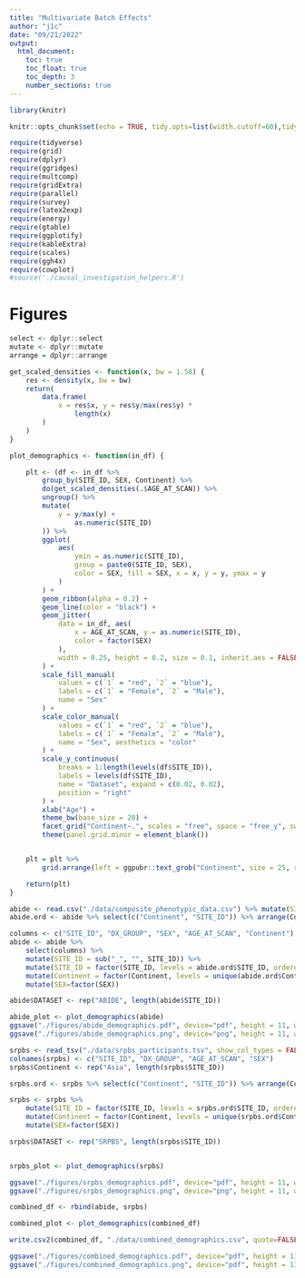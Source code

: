 ```yaml
---
title: "Multivariate Batch Effects"
author: "j1c"
date: "09/21/2022"
output:
  html_document:
    toc: true
    toc_float: true
    toc_depth: 3
    number_sections: true
---
```


```r
library(knitr)

knitr::opts_chunk$set(echo = TRUE, tidy.opts=list(width.cutoff=60),tidy=TRUE)
```

```r
require(tidyverse)
require(grid)
require(dplyr)
require(ggridges)
require(multcomp)
require(gridExtra)
require(parallel)
require(survey)
require(latex2exp)
require(energy)
require(gtable)
require(ggplotify)
require(kableExtra)
require(scales)
require(ggh4x)
require(cowplot)
#source('./causal_investigation_helpers.R')
```

# Figures


```r
select <- dplyr::select
mutate <- dplyr::mutate
arrange = dplyr::arrange

get_scaled_densities <- function(x, bw = 1.58) {
    res <- density(x, bw = bw)
    return(
        data.frame(
            x = res$x, y = res$y/max(res$y) *
                length(x)
        )
    )
}

plot_demographics <- function(in_df) {

    plt <- (df <- in_df %>%
        group_by(SITE_ID, SEX, Continent) %>%
        do(get_scaled_densities(.$AGE_AT_SCAN)) %>%
        ungroup() %>%
        mutate(
            y = y/max(y) +
                as.numeric(SITE_ID)
        )) %>%
        ggplot(
            aes(
                ymin = as.numeric(SITE_ID),
                group = paste0(SITE_ID, SEX),
                color = SEX, fill = SEX, x = x, y = y, ymax = y
            )
        ) +
        geom_ribbon(alpha = 0.2) +
        geom_line(color = "black") +
        geom_jitter(
            data = in_df, aes(
                x = AGE_AT_SCAN, y = as.numeric(SITE_ID),
                color = factor(SEX)
            ),
            width = 0.25, height = 0.2, size = 0.1, inherit.aes = FALSE
        ) +
        scale_fill_manual(
            values = c(`1` = "red", `2` = "blue"),
            labels = c(`1` = "Female", `2` = "Male"),
            name = "Sex"
        ) +
        scale_color_manual(
            values = c(`1` = "red", `2` = "blue"),
            labels = c(`1` = "Female", `2` = "Male"),
            name = "Sex", aesthetics = "color"
        ) +
        scale_y_continuous(
            breaks = 1:length(levels(df$SITE_ID)),
            labels = levels(df$SITE_ID),
            name = "Dataset", expand = c(0.02, 0.02),
            position = "right"
        ) +
        xlab("Age") +
        theme_bw(base_size = 20) +
        facet_grid("Continent~.", scales = "free", space = "free_y", switch = "y") +
        theme(panel.grid.minor = element_blank())


    plt = plt %>%
        grid.arrange(left = ggpubr::text_grob("Continent", size = 25, rot = 90))

    return(plt)
}
```

```r
abide <- read.csv("./data/composite_phenotypic_data.csv") %>% mutate(SITE_ID = gsub("_", "", SITE_ID))
abide.ord <- abide %>% select(c("Continent", "SITE_ID")) %>% arrange(Continent, SITE_ID) %>% distinct()

columns <- c("SITE_ID", "DX_GROUP", "SEX", "AGE_AT_SCAN", "Continent")
abide <- abide %>%
    select(columns) %>%
    mutate(SITE_ID = sub("_", "", SITE_ID)) %>%
    mutate(SITE_ID = factor(SITE_ID, levels = abide.ord$SITE_ID, ordered = TRUE)) %>%
    mutate(Continent = factor(Continent, levels = unique(abide.ord$Continent))) %>%
    mutate(SEX=factor(SEX))

abide$DATASET <- rep("ABIDE", length(abide$SITE_ID))

abide_plot <- plot_demographics(abide)
ggsave("./figures/abide_demographics.pdf", device="pdf", height = 11, width=8.5, unit="in", limitsize = FALSE)
ggsave("./figures/abide_demographics.png", device="png", height = 11, width=8.5, unit="in", limitsize = FALSE)
```


```r
srpbs <- read_tsv("./data/srpbs_participants.tsv", show_col_types = FALSE) %>% select(c( "site", "diag", "age", "sex"))
colnames(srpbs) <- c("SITE_ID", "DX_GROUP", "AGE_AT_SCAN", "SEX")
srpbs$Continent <- rep("Asia", length(srpbs$SITE_ID))

srpbs.ord <- srpbs %>% select(c("Continent", "SITE_ID")) %>% arrange(Continent, SITE_ID) %>% distinct()

srpbs <- srpbs %>%
    mutate(SITE_ID = factor(SITE_ID, levels = srpbs.ord$SITE_ID, ordered = TRUE)) %>%
    mutate(Continent = factor(Continent, levels = unique(srpbs.ord$Continent))) %>%
    mutate(SEX=factor(SEX))

srpbs$DATASET <- rep("SRPBS", length(srpbs$SITE_ID))


srpbs_plot <- plot_demographics(srpbs)

ggsave("./figures/srpbs_demographics.pdf", device="pdf", height = 11, width=8.5, unit="in", limitsize = FALSE)
ggsave("./figures/srpbs_demographics.png", device="png", height = 11, width=8.5, unit="in", limitsize = FALSE)
```


```r
combined_df <- rbind(abide, srpbs)

combined_plot <- plot_demographics(combined_df)

write.csv2(combined_df, "./data/combined_demographics.csv", quote=FALSE, row.names=FALSE)

ggsave("./figures/combined_demographics.pdf", device="pdf", height = 11, width=8.5, unit="in", limitsize = FALSE)
ggsave("./figures/combined_demographics.png", device="pdf", height = 11, width=8.5, unit="in", limitsize = FALSE)

```




